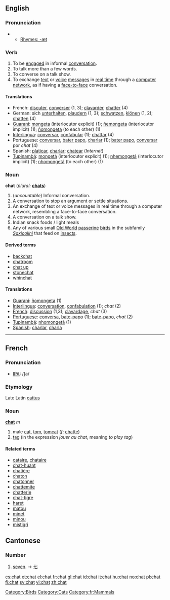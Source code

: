 {{wikipedia}}
==English==

===Pronunciation===
**[[Rhymes:English:-æt|Rhymes: -æt]]

===Verb===
{{en-infl-reg-consonant|chat||t}}
# To be [[engage]]d in informal [[conversation]].
# To talk more than a few words.
# To converse on a talk show.
# To exchange [[text]] or [[voice]] [[message]]s in [[real time]] through a [[computer network]], as if having a [[face-to-face]] conversation.

====Translations====
*French: [[discuter]], [[converser]] (1, 3); [[clavarder]], [[chatter]] (4)
*German: sich [[unterhalten]], [[plaudern]] (1, 3); [[schwatzen]], [[klönen]] (1, 2); [[chatten]] (4)
*[[Guaraní]]: [[mongeta]] (interlocutor explicit) (1); [[ñemongeta]] (interlocutor implicit) (1); [[ñomongeta]] (to each other) (1)
*[[Interlingua]]: [[conversar]], [[confabular]] (1); [[chattar]] (4)
*Portuguese: [[conversar]], [[bater papo]], [[charlar]] (1); [[bater papo]], [[conversar]] por ''chat'' (4)
*Spanish: [[platicar]], [[charlar]]; [[chatear]] (''Internet'')
*[[Tupinambá]]: [[mongetá]] (interlocutor explicit) (1); [[nhemongetá]] (interlocutor implicit) (1); [[nhomongetá]] (to each other) (1)

===Noun===
'''chat'''  (''plural:'' '''[[chats]]''')
# (''uncountable'') Informal conversation.
# A conversation to stop an argument or settle situations.
# An exchange of text or voice messages in real time through a computer network, resembling a face-to-face conversation.
# A conversation on a talk show.
# Indian snack foods / light meals
# Any of various small [[Old World]] [[passerine]] [[bird]]s in the subfamily ''[[Saxicolini]]'' that feed on [[insect]]s.

[[Category:Birds]]

====Derived terms====
*[[backchat]]
*[[chatroom]]
*[[chat up]]
*[[stonechat]]
*[[whinchat]]

====Translations====
*[[Guaraní]]: [[ñomongeta]] (1)
*[[Interlingua]]: [[conversation]], [[confabulation]] (1); ''chat'' (2)
*[[French]]: [[discussion]] (1,3); [[clavardage]], ''chat'' (3)
*[[Portuguese]]: [[conversa]], [[bate-papo]] (1); [[bate-papo]], ''chat'' (2)
*[[Tupinambá]]: [[nhomongetá]] (1)
*[[Spanish]]: [[charlar]], [[charla]]

----

==French==
===Pronunciation===
*[[IPA]]: /ʃa/
===Etymology===
Late Latin [[cattus]]
===Noun===
'''[[:fr:chat|chat]]''' ''m''

# male [[cat]], [[tom]], [[tomcat]] (''f'': [[chatte]])
# [[tag]] (in the expression ''jouer au chat'', meaning ''to play tag'')

====Related terms====
*[[cataire]], [[chataire]]
*[[chat-huant]]
*[[chatière]]
*[[chaton]]
*[[chatonner]]
*[[chattemite]]
*[[chatterie]]
*[[chat-tigre]]
*[[haret]]
*[[matou]]
*[[minet]]
*[[minou]]
*[[mistigri]]

==Cantonese==

===Number===
# [[seven]]. &rarr; [[七]]

[[Category:Cats]]
[[Category:fr:Mammals]]

[[cs:chat]]
[[et:chat]]
[[el:chat]]
[[fr:chat]]
[[gl:chat]]
[[id:chat]]
[[it:chat]]
[[hu:chat]]
[[no:chat]]
[[pl:chat]]
[[fi:chat]]
[[sv:chat]]
[[vi:chat]]
[[zh:chat]]